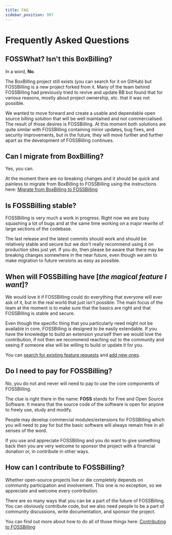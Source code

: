 ```yaml
---
title: FAQ
sidebar_position: 997
---
```


# Frequently Asked Questions

## FOSSWhat? Isn't this BoxBilling?

In a word, **No**.

The BoxBilling project still exists (you can search for it on GitHub) but FOSSBilling is a new project forked from it. Many of the team behind FOSSBilling had previously tried to revive and update BB but found that for various reasons, mostly about project ownership, etc. that it was not possible.

We wanted to move forward and create a usable and dependable open source billing solution that will be well maintained and not commercialised. The result of those desires is FOSSBilling. At this moment both solutions are quite similar with FOSSBilling containing minor updates, bug fixes, and security improvements, but in the future, they will move further and further apart as the development of FOSSBilling continues.

## Can I migrate from BoxBilling?

Yes, you can. 

At the moment there are no breaking changes and it should be quick and painless to migrate from BoxBilling to FOSSBilling using the instructions here: [Migrate from BoxBilling to FOSSBilling](https://docs.fossbilling.org/getting-started/migrate-from-boxbilling)

## Is FOSSBilling stable?

FOSSBilling is very much a work in progress. Right now we are busy squashing a lot of bugs and at the same time working on a major rewrite of large sections of the codebase. 

The last release and the latest commits should work and should be relatively stable and secure but we don't really recommend using it on production sites just yet. If you do, then please be aware that there may be breaking changes somewhere in the near future, even though we aim to make migration to future versions as easy as possible.

## When will FOSSBilling have [_the magical feature I want_]?

We would love it if FOSSBilling could do everything that everyone will ever ask of it, but in the real world that just isn't possible. The main focus of the team at the moment is to make sure that the basics are right and that FOSSBilling is stable and secure.

Even though the specific thing that you particularly need might not be available in core, FOSSBilling is designed to be easily extendable. If you have the knowledge to build an extension yourself then we would love the contribution, if not then we recommend reaching out to the community and seeing if someone else will be willing to build or update it for you.

You can [search for existing feature requests](https://github.com/FOSSBilling/FOSSBilling/issues?q=is:open+is:issue+label:"feature+request") and [add new ones](https://fossbilling.org/feature-request).

## Do I need to pay for FOSSBilling?

No, you do not and never will need to pay to use the core components of FOSSBilling. 

The clue is right there in the name: **FOSS** stands for Free and Open Source Software. It means that the source code of the software is open for anyone to freely use, study and modify. 

People may develop commercial modules/extensions for FOSSBilling which you will need to pay for but the basic software will always remain free in all senses of the word.

If you use and appreciate FOSSBilling and you do want to give something back then you are very welcome to sponsor the project with a financial donation or, in contribute in other ways.

## How can I contribute to FOSSBilling? 

Whether open-source projects live or die completely depends on community participation and involvement. This one is no exception, so we appreciate and welcome every contribution.

There are so many ways that you can be a part of the future of FOSSBilling. You can obviously contribute code, but we also need people to be a part of community discussions, write documentation, and sponsor the project.

You can find out more about how to do all of those things here: [Contributing to FOSSBilling](https://github.com/FOSSBilling/FOSSBilling/blob/main/CONTRIBUTING.md)
